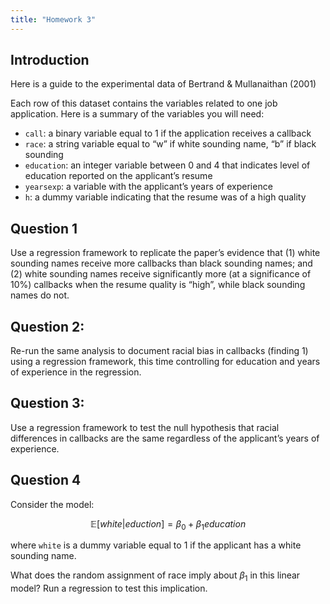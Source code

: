 ```yaml
---
title: "Homework 3"
---
```


## Introduction

Here is a guide to the experimental data of Bertrand & Mullanaithan (2001)

Each row of this dataset contains the variables related to one job application. Here is a summary of the variables you will need:

-   `call`: a binary variable equal to 1 if the application receives a callback
-   `race`: a string variable equal to "w" if white sounding name, "b" if black sounding
-   `education`: an integer variable between 0 and 4 that indicates level of education reported on the applicant's resume
-   `yearsexp`: a variable with the applicant's years of experience
-   `h`: a dummy variable indicating that the resume was of a high quality

## Question 1

Use a regression framework to replicate the paper's evidence that (1) white sounding names receive more callbacks than black sounding names; and (2) white sounding names receive significantly more (at a significance of 10%) callbacks when the resume quality is "high", while black sounding names do not.

## Question 2:

Re-run the same analysis to document racial bias in callbacks (finding 1) using a regression framework, this time controlling for education and years of experience in the regression.

## Question 3:

Use a regression framework to test the null hypothesis that racial differences in callbacks are the same regardless of the applicant's years of experience.

## Question 4

Consider the model:

$$ \mathbb{E}[white|eduction] = \beta_{0} + \beta_{1}education $$

where `white` is a dummy variable equal to 1 if the applicant has a white sounding name.

What does the random assignment of race imply about $\beta_{1}$ in this linear model? Run a regression to test this implication.
